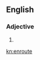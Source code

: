 {{also|en route}}
==English==

===Adjective===
{{head|en|misspelling}}

# {{misspelling of|en route|lang=en}}

[[kn:enroute]]